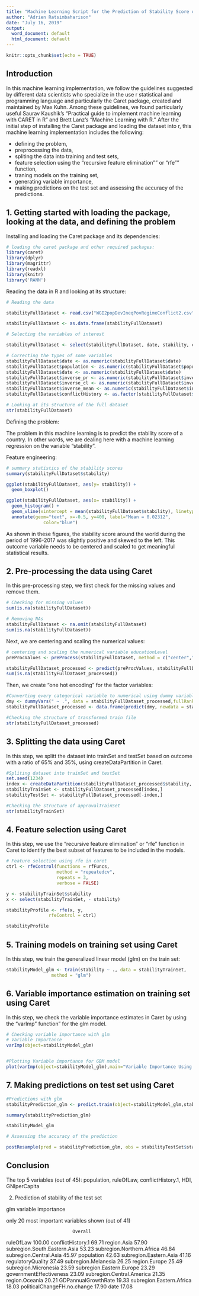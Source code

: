 ```yaml
---
title: "Machine Learning Script for the Prediction of Stability Score of a country"
author: "Adrien Ratsimbaharison"
date: "July 16, 2019"
output:
  word_document: default
  html_document: default
---
```


```r
knitr::opts_chunk$set(echo = TRUE)
```

## Introduction

In this machine learning implementation, we follow the guidelines suggested by different data scientists who specialize in the use r statistical and programming language and particularly the Caret package, created and maintained by Max Kuhn. Among these guidelines, we found particularly useful Saurav Kaushik's "Practical guide to implement machine learning with CARET in R" and Brett Lanz's "Machine Learning with R." After the initial step of installing the Caret package and loading the dataset into r, this machine learning implementation includes the following:

- defining the problem,
- preprocessing the data,
- spliting the data into training and test sets,
- feature selection using the "recursive feature elimination"" or "rfe"" function,
- traning models on the training set,
- generating variable importance,
- making predictions on the test set and assessing the accuracy of the predictions.


## 1. Getting started with loading the package, looking at the data, and defining the problem

Installing and loading the Caret package and its dependencies:

```r

# loading the caret package and other required packages:
library(caret)
library(dplyr)
library(magrittr)
library(readxl)
library(knitr)
library('RANN')

```

Reading the data in R and looking at its structure:

```r
# Reading the data

stabilityFullDataset <- read.csv("WGI2popDevIneqPovRegimeConflict2.csv", header = TRUE)

stabilityFullDataset <- as.data.frame(stabilityFullDataset)

# Selecting the variables of interest

stabilityFullDataset <- select(stabilityFullDataset, date, stability, corruptionControl, governmentEffectiveness, regulatoryQuality, ruleOfLaw, voiceAndAccountability, population, GNIperCapita, GDPannualGrowthRate, HDI, GINI, povertyHeadCount, status, inverse_pr, inverse_cl, inverse_mean, politicalChangeFH, conflictHistory, region, subregion)

# Correcting the types of some variables
stabilityFullDataset$date <- as.numeric(stabilityFullDataset$date)
stabilityFullDataset$population <- as.numeric(stabilityFullDataset$population)
stabilityFullDataset$date <- as.numeric(stabilityFullDataset$date)
stabilityFullDataset$inverse_pr <- as.numeric(stabilityFullDataset$inverse_pr)
stabilityFullDataset$inverse_cl <- as.numeric(stabilityFullDataset$inverse_cl)
stabilityFullDataset$inverse_mean <- as.numeric(stabilityFullDataset$inverse_mean)
stabilityFullDataset$conflictHistory <- as.factor(stabilityFullDataset$conflictHistory)

# Looking at its structure of the full dataset
str(stabilityFullDataset)

```


Defining the problem:

The problem in this machine learning is to predict the stability score of a country. In other words, we are dealing here with a machine learning regression on the variable "stability".

Feature engineering:

```r
# summary statistics of the stability scores
summary(stabilityFullDataset$stability)

```

```r
ggplot(stabilityFullDataset, aes(y= stability)) +
  geom_boxplot()

```


```r
ggplot(stabilityFullDataset, aes(x= stability)) +
  geom_histogram() + 
  geom_vline(xintercept = mean(stabilityFullDataset$stability), linetype="dotted",                 color = "blue", size=1.5) +
  annotate(geom="text", x=-0.5, y=400, label="Mean = 0.02312",
              color="blue")

```

As shown in these figures, the stability score around the world during the period of 1996-2017 was slightly positive and skewed to the left. This outcome variable needs to be centered and scaled to get meaningful statistical results.


## 2. Pre-processing the data using Caret

In this pre-processing step, we first check for the missing values and remove them. 

```r
# Checking for missing values
sum(is.na(stabilityFullDataset))

# Removing NAs
stabilityFullDataset <- na.omit(stabilityFullDataset)
sum(is.na(stabilityFullDataset))
```


Next, we are centering and scaling the numerical values:

```r
# centering and scaling the numerical variable educationLevel
preProcValues <- preProcess(stabilityFullDataset, method = c("center","scale"))

stabilityFullDataset_processed <- predict(preProcValues, stabilityFullDataset)
sum(is.na(stabilityFullDataset_processed))

```


Then, we create "one hot encoding" for the factor variables:

```r
#Converting every categorical variable to numerical using dummy variables
dmy <- dummyVars(" ~ .", data = stabilityFullDataset_processed,fullRank = T)
stabilityFullDataset_processed <- data.frame(predict(dmy, newdata = stabilityFullDataset_processed))

#Checking the structure of transformed train file
str(stabilityFullDataset_processed)

```


## 3. Splitting the data using Caret


In this step, we splitt the dataset into trainSet and testSet based on outcome with a ratio of 65% and 35%, using createDataPartition in Caret.

```r

#Spliting dataset into trainSet and testSet
set.seed(1234)
index <- createDataPartition(stabilityFullDataset_processed$stability, p=0.75, list=FALSE)
stabilityTrainSet <- stabilityFullDataset_processed[index,]
stabilityTestSet <- stabilityFullDataset_processed[-index,]

#Checking the structure of approvalTrainSet
str(stabilityTrainSet)

```



## 4. Feature selection using Caret

In this step, we use the "recursive feature elimination" or "rfe" function in Caret to identify the best subset of features to be included in the models.

```r
# Feature selection using rfe in caret
ctrl <- rfeControl(functions = rfFuncs,
                   method = "repeatedcv",
                   repeats = 3,
                   verbose = FALSE)

y <- stabilityTrainSet$stability
x <- select(stabilityTrainSet, - stability)

stabilityProfile <- rfe(x, y,
                rfeControl = ctrl)

stabilityProfile

```


## 5. Training models on training set using Caret

In this step, we train the generalized linear model (glm) on the train set:

```r

stabilityModel_glm <- train(stability ~ ., data = stabilityTrainSet, 
                 method = "glm")


```


## 6. Variable importance estimation on training set using Caret 

In this step, we check the variable importance estimates in Caret by using the "varImp" function" for the glm model.


```r
# Checking variable importance with glm
# Variable Importance
varImp(object=stabilityModel_glm)


#Plotting Variable importance for GBM model
plot(varImp(object=stabilityModel_glm),main="Variable Importance Using GBM", top = 20)

```


## 7. Making predictions on test set using Caret

```r
#Predictions with glm
stabilityPrediction_glm <- predict.train(object=stabilityModel_glm,stabilityTestSet,type="raw")

summary(stabilityPrediction_glm)

stabilityModel_glm

# Assessing the accuracy of the prediction

postResample(pred = stabilityPrediction_glm, obs = stabilityTestSet$stability)

```



## Conclusion

The top 5 variables (out of 45):
   population, ruleOfLaw, conflictHistory.1, HDI, GNIperCapita

2) Prediction of stability of the test set

glm variable importance

  only 20 most important variables shown (out of 41)

                             Overall
ruleOfLaw                     100.00
conflictHistory.1              69.71
region.Asia                    57.90
subregion.South.Eastern.Asia   53.23
subregion.Northern.Africa      46.84
subregion.Central.Asia         45.97
population                     42.63
subregion.Eastern.Asia         41.16
regulatoryQuality              37.49
subregion.Melanesia            26.25
region.Europe                  25.49
subregion.Micronesia           23.59
subregion.Eastern.Europe       23.29
governmentEffectiveness        23.09
subregion.Central.America      21.35
region.Oceania                 20.21
GDPannualGrowthRate            19.33
subregion.Eastern.Africa       18.03
politicalChangeFH.no.change    17.90
date                           17.08

